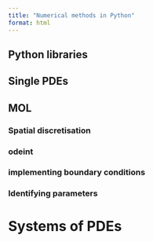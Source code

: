 ```yaml
---
title: "Numerical methods in Python"
format: html
---
```


## Python libraries

## Single PDEs

## MOL

### Spatial discretisation

### odeint

### implementing boundary conditions

### Identifying parameters

# Systems of PDEs
